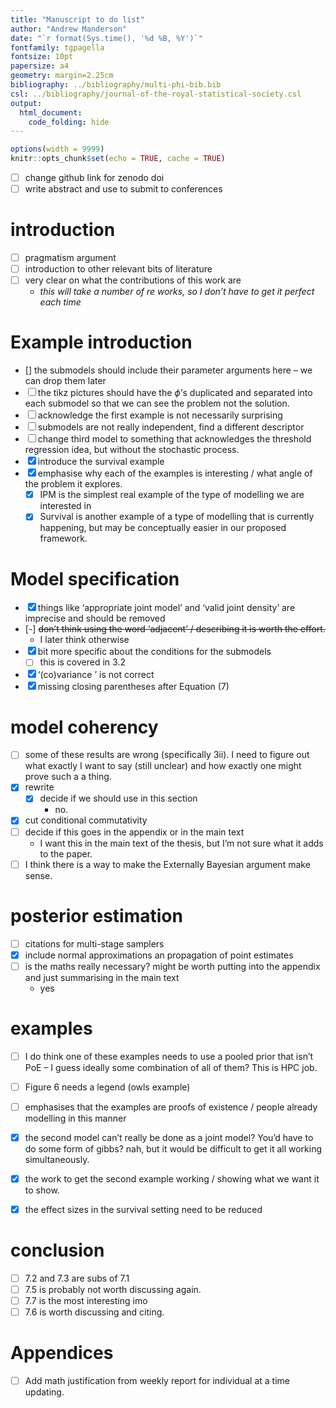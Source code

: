```yaml
---
title: "Manuscript to do list"
author: "Andrew Manderson"
date: "`r format(Sys.time(), '%d %B, %Y')`"
fontfamily: tgpagella
fontsize: 10pt
papersize: a4
geometry: margin=2.25cm
bibliography: ../bibliography/multi-phi-bib.bib
csl: ../bibliography/journal-of-the-royal-statistical-society.csl
output: 
  html_document:
    code_folding: hide
---
```


```r
options(width = 9999)
knitr::opts_chunk$set(echo = TRUE, cache = TRUE)
```

- [ ] change github link for zenodo doi
- [ ] write abstract and use to submit to conferences

# introduction

- [ ] pragmatism argument
- [ ] introduction to other relevant bits of literature
- [ ] very clear on what the contributions of this work are
    - _this will take a number of re works, so I don't have to get it perfect each time_

# Example introduction

- [] the submodels should include their parameter arguments here -- we can drop them later
- [ ] the tikz pictures should have the $\phi$'s duplicated and separated into each submodel so that we can see the problem not the solution.
- [ ] acknowledge the first example is not necessarily surprising
- [ ] submodels are not really independent, find a different descriptor
- [ ] change third model to something that acknowledges the threshold regression idea, but without the stochastic process.
- [x] introduce the survival example 
- [x] emphasise why each of the examples is interesting / what angle of the problem it explores.
    - [x] IPM is the simplest real example of the type of modelling we are interested in
    - [x] Survival is another example of a type of modelling that is currently happening, but may be conceptually easier in our proposed framework.

# Model specification

- [x] things like 'appropriate joint model' and 'valid joint density' are imprecise and should be removed
- [-] ~~don't think using the word 'adjacent' / describing it is worth the effort.~~
    - I later think otherwise
- [x] bit more specific about the conditions for the submodels
    - [ ] this is covered in 3.2
- [x] '(co)variance \sigma' is not correct
- [x] missing closing parentheses after Equation (7)

# model coherency

- [ ] some of these results are wrong (specifically 3ii). I need to figure out what exactly I want to say (still unclear) and how exactly one might prove such a a thing.
- [x] rewrite
    - [x] decide if we should use \cap in this section
        - no.
- [x] cut conditional commutativity
- [ ] decide if this goes in the appendix or in the main text
    - I want this in the main text of the thesis, but I'm not sure what it adds to the paper.

- [ ] I think there is a way to make the Externally Bayesian argument make sense.

# posterior estimation

- [ ] citations for multi-stage samplers 
- [x] include normal approximations an propagation of point estimates 
- [ ] is the maths really necessary? might be worth putting into the appendix and just summarising in the main text
    - yes

# examples

- [ ] I do think one of these examples needs to use a pooled prior that isn't PoE -- I guess ideally some combination of all of them? This is HPC job.
- [ ] Figure 6 needs a legend (owls example)

- [ ] emphasises that the examples are proofs of existence / people already modelling in this manner 
- [x] the second model can't really be done as a joint model? You'd have to do some form of gibbs? nah, but it would be difficult to get it all working simultaneously.
- [x] the work to get the second example working / showing what we want it to show.
- [x] the effect sizes in the survival setting need to be reduced 

# conclusion

- [ ] 7.2 and 7.3 are subs of 7.1
- [ ] 7.5 is probably not worth discussing again.
- [ ] 7.7 is the most interesting imo
- [ ] 7.6 is worth discussing and citing.

# Appendices

- [ ] Add math justification from weekly report for individual at a time updating.
